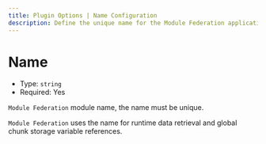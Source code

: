 ```yaml
---
title: Plugin Options | Name Configuration
description: Define the unique name for the Module Federation application or module.
---
```


# Name

- Type: `string`
- Required: Yes

`Module Federation` module name, the name must be unique.

`Module Federation` uses the name for runtime data retrieval and global chunk storage variable references.
